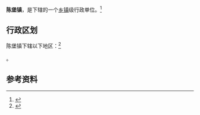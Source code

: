 {{中国乡级行政区|32/12/81/122/000}}

'''陈堡镇'''，是{{PRC admin/fullname|32/12/81/122/000|3}}下辖的一个[[乡镇|乡镇]]级行政单位。<ref>{{PRC admin/ref sgc|{{PRC admin/parent|32/12/81/122/000}}}}</ref>

== 行政区划 ==

陈堡镇下辖以下地区：<ref>{{PRC admin/ref sgc|32/12/81/122/000}}</ref>

{{PRC admin/children|32/12/81/122/000}}。

== 参考资料 ==

{{reflist}}

{{行政区划小作品}}
{{PRC admin/navcat|32/12/81/122/000}}